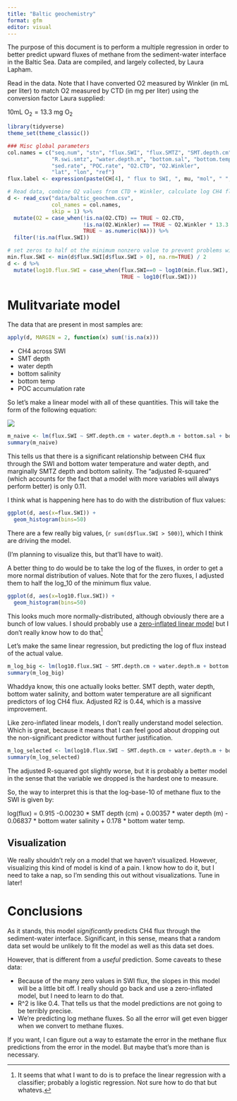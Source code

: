 ```yaml
---
title: "Baltic geochemistry"
format: gfm
editor: visual
---
```


The purpose of this document is to perform a multiple regression in order to better predict upward fluxes of methane from the sediment-water interface in the Baltic Sea. Data are compiled, and largely collected, by Laura Lapham.

Read in the data. Note that I have converted O2 measured by Winkler (in mL per liter) to match O2 measured by CTD (in mg per liter) using the conversion factor Laura supplied:

$10\textrm{mL O}_2 = 13.3\textrm{ mg O}_2$

```r
library(tidyverse)
theme_set(theme_classic())

### Misc global parameters
col.names = c("seq.num", "stn", "flux.SWI", "flux.SMTZ", "SMT.depth.cm",
              "R.swi.smtz", "water.depth.m", "bottom.sal", "bottom.temp", 
              "sed.rate", "POC.rate", "O2.CTD", "O2.Winkler", 
              "lat", "lon", "ref")
flux.label <- expression(paste(CH[4], " flux to SWI, ", mu, "mol", " ", m^2, " ", day^{-1}))

# Read data, combine O2 values from CTD + Winkler, calculate log CH4 flux from SWI
d <- read_csv("data/baltic_geochem.csv",
              col_names = col.names, 
              skip = 1) %>%
  mutate(O2 = case_when(!is.na(O2.CTD) == TRUE ~ O2.CTD,
                        !is.na(O2.Winkler) == TRUE ~ O2.Winkler * 13.3 / 10,
                        TRUE ~ as.numeric(NA))) %>%
  filter(!is.na(flux.SWI)) 

# set zeros to half ot the minimum nonzero value to prevent problems with log values
min.flux.SWI <- min(d$flux.SWI[d$flux.SWI > 0], na.rm=TRUE) / 2 
d <- d %>% 
  mutate(log10.flux.SWI = case_when(flux.SWI==0 ~ log10(min.flux.SWI),
                                    TRUE ~ log10(flux.SWI)))
```


# Mulitvariate model

The data that are present in most samples are:
```r
apply(d, MARGIN = 2, function(x) sum(!is.na(x)))
```


* CH4 across SWI
* SMT depth
* water depth
* bottom salinity
* bottom temp
* POC accumulation rate

So let's make a linear model with all of these quantities. This will take the form of the following equation: 

![](https://latex.codecogs.com/svg.image?\textrm{flux}_{\textrm{CH4}\rightarrow\textrm{SWI}}&space;&space;=&space;\beta_1\textrm{SMT&space;depth}&space;&plus;&space;\\&space;\beta_2\textrm{water&space;depth}&space;&plus;&space;\\&space;\beta_3\textrm{bottom&space;sal}&space;&plus;&space;\\&space;\beta_4\textrm{bottom&space;temp}&space;&plus;&space;\\&space;\beta_5\textrm{POC&space;accumulation&space;rate}&space;&plus;&space;\\\epsilon&space;)

<!--
$$
\textrm{flux}_{\textrm{CH4}\rightarrow{SWI}} = \Beta_1\textrm{SMT depth} + \Beta_2\textrm{water depth} + \Beta_3\textrm{bottom sal} + \Beta_4\textrm{bottom temp} + \Beta_5\textrm{POC accumulation rate} 
$$
-->

```r
m_naive <- lm(flux.SWI ~ SMT.depth.cm + water.depth.m + bottom.sal + bottom.temp + POC.rate, data = d)
summary(m_naive)
```
This tells us that there is a significant relationship between CH4 flux through the SWI and bottom water temperature and water depth, and marginally SMTZ depth and bottom salinity. The "adjusted R-squared" (which accounts for the fact that a model with more variables will always perform better) is only 0.11.

I think what is happening here has to do with the distribution of flux values:

```r
ggplot(d, aes(x=flux.SWI)) + 
  geom_histogram(bins=50)
```
There are a few really big values, (`r sum(d$flux.SWI > 500)`), which I think are driving the model. 

(I'm planning to visualize this, but that'll have to wait). 

A better thing to do would be to take the log of the fluxes, in order to get a more normal distribution of values. Note that for the zero fluxes, I adjusted them to half the log_10 of the minimum flux value. 

```r
ggplot(d, aes(x=log10.flux.SWI)) + 
  geom_histogram(bins=50)
```
This looks much more normally-distributed, although obviously there are a bunch of low values. I should probably use a [zero-inflated linear model](https://towardsdatascience.com/zero-inflated-regression-c7dfc656d8af) but I don't really know how to do that^[It seems that what I want to do is to preface the linear regression with a classifier; probably a logistic regression. Not sure how to do that but whatevs.] 

Let's make the same linear regression, but predicting the log of flux instead of the actual value. 

```r
m_log_big <- lm(log10.flux.SWI ~ SMT.depth.cm + water.depth.m + bottom.sal + bottom.temp + POC.rate , data = d)
summary(m_log_big)
```
Whaddya know, this one actually looks better. SMT depth, water depth, bottom water salinity, and bottom water temperature are all significant predictors of log CH4 flux. Adjusted R2 is 0.44, which is a massive improvement. 

Like zero-inflated linear models, I don't really understand model selection. Which is great, because it means that I can feel good about dropping out the non-significant predictor without further justification. 

```r
m_log_selected <- lm(log10.flux.SWI ~ SMT.depth.cm + water.depth.m + bottom.sal + bottom.temp , data = d)
summary(m_log_selected)
```
The adjusted R-squared got slightly worse, but it is probably a better model in the sense that the variable we dropped is the hardest one to measure. 

So, the way to interpret this is that the log-base-10 of methane flux to the SWI is given by: 

log(flux) = 0.915 -0.00230 * SMT depth (cm) + 0.00357 * water depth (m) - 0.06837 * bottom water salinity + 0.178 * bottom water temp. 

## Visualization

We really shouldn't rely on a model that we haven't visualized. However, visualizing this kind of model is kind of a pain. I know how to do it, but I need to take a nap, so I'm sending this out without visualizations. Tune in later!

# Conclusions

As it stands, this model *significantly* predicts CH4 flux through the sediment-water interface. Significant, in this sense, means that a random data set would be unlikely to fit the model as well as this data set does. 

However, that is different from a *useful* prediction. Some caveats to these data:

* Because of the many zero values in SWI flux, the slopes in this model will be a little bit off. I really should go back and use a zero-inflated model, but I need to learn to do that. 
* R^2 is like 0.4. That tells us that the model predictions are not going to be terribly precise. 
* We're predicting log methane fluxes. So all the error will get even bigger when we convert to methane fluxes.

If you want, I can figure out a way to estamate the error in the methane flux predictions from the error in the model. But maybe that's more than is necessary. 